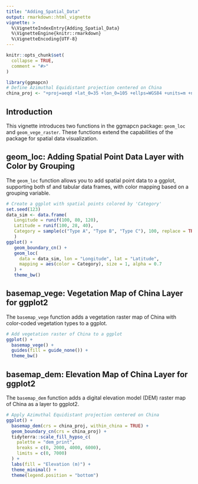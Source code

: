 ```yaml
---
title: "Adding_Spatial_Data"
output: rmarkdown::html_vignette
vignette: >
  %\VignetteIndexEntry{Adding_Spatial_Data}
  %\VignetteEngine{knitr::rmarkdown}
  %\VignetteEncoding{UTF-8}
---
```


```r
knitr::opts_chunk$set(
  collapse = TRUE,
  comment = "#>"
)
```

```r
library(ggmapcn)
# Define Azimuthal Equidistant projection centered on China
china_proj <- "+proj=aeqd +lat_0=35 +lon_0=105 +ellps=WGS84 +units=m +no_defs"
```

## Introduction

This vignette introduces two functions in the ggmapcn package: `geom_loc` and `geom_vege_raster`. These functions extend the capabilities of the package for spatial data visualization.

## geom_loc: Adding Spatial Point Data Layer with Color by Grouping

The `geom_loc` function allows you to add spatial point data to a ggplot, supporting both sf and tabular data frames, with color mapping based on a grouping variable.

```r
# Create a ggplot with spatial points colored by 'Category'
set.seed(123)
data_sim <- data.frame(
   Longitude = runif(100, 80, 120),
   Latitude = runif(100, 28, 40),
   Category = sample(c("Type A", "Type B", "Type C"), 100, replace = TRUE)
   )
ggplot() +
   geom_boundary_cn() +
   geom_loc(
     data = data_sim, lon = "Longitude", lat = "Latitude",
     mapping = aes(color = Category), size = 1, alpha = 0.7
   ) +
   theme_bw()
```

## basemap_vege: Vegetation Map of China Layer for ggplot2

The `basemap_vege` function adds a vegetation raster map of China with color-coded vegetation types to a ggplot.

```r
# Add vegetation raster of China to a ggplot
ggplot() +
  basemap_vege() +
  guides(fill = guide_none()) +
  theme_bw()
```

## basemap_dem: Elevation Map of China Layer for ggplot2

The `basemap_dem` function adds a digital elevation model (DEM) raster map of China as a layer to ggplot2.

```r
# Apply Azimuthal Equidistant projection centered on China
ggplot() +
  basemap_dem(crs = china_proj, within_china = TRUE) +
  geom_boundary_cn(crs = china_proj) +
  tidyterra::scale_fill_hypso_c(
    palette = "dem_print",
    breaks = c(0, 2000, 4000, 6000),
    limits = c(0, 7000)
  ) +
  labs(fill = "Elevation (m)") +
  theme_minimal() +
  theme(legend.position = "bottom")
```
